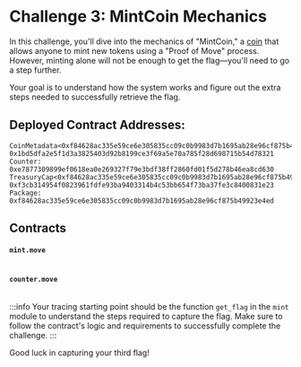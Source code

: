 




# Challenge 3: MintCoin Mechanics

In this challenge, you'll dive into the mechanics of "MintCoin," a [coin](../standards/coin.mdx) that allows anyone to mint new tokens using a "Proof of Move" process. However, minting alone will not be enough to get the flag—you'll need to go a step further.

Your goal is to understand how the system works and figure out the extra steps needed to successfully retrieve the flag.


## Deployed Contract Addresses:
```
CoinMetadata<0xf84628ac335e59ce6e305835cc09c0b9983d7b1695ab28e96cf875b49923e4ed::mintcoin::MINTCOIN>: 0x1bd5dfa2e5f1d3a3825403d92b8199ce3f69a5e70a785f28d698715b54d78321
Counter: 0xe7877309899ef0618ea0e269327f79e3bdf38ff2860fd01f5d278b46ea8cd630
TreasuryCap<0xf84628ac335e59ce6e305835cc09c0b9983d7b1695ab28e96cf875b49923e4ed::mintcoin::MINTCOIN>: 0xf3cb314954f0823961fdfe93ba9403314b4c53bb654f73ba37fe3c8400831e23
Package: 0xf84628ac335e59ce6e305835cc09c0b9983d7b1695ab28e96cf875b49923e4ed
```

## Contracts

#### `mint.move`
```move file=<rootDir>/docs/examples/move/ctf/challenge_3/sources/mint.move
```

#### `counter.move`
```move file=<rootDir>/docs/examples/move/ctf/challenge_3/sources/counter.move
```

:::info
Your tracing starting point should be the function `get_flag` in the `mint` module to understand the steps required to capture the flag. Make sure to follow the contract's logic and requirements to successfully complete the challenge. 
:::

Good luck in capturing your third flag!



<ChallengeVerifier expectedObjectType="0xf84628ac335e59ce6e305835cc09c0b9983d7b1695ab28e96cf875b49923e4ed::mintcoin::Flag" />